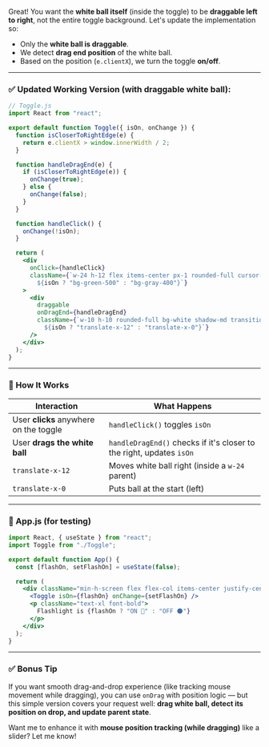 Great! You want the **white ball itself** (inside the toggle) to be **draggable left to right**, not the entire toggle background. Let's update the implementation so:

- Only the **white ball is draggable**.
- We detect **drag end position** of the white ball.
- Based on the position (`e.clientX`), we turn the toggle **on/off**.

---

### ✅ Updated Working Version (with draggable white ball):

```jsx
// Toggle.js
import React from "react";

export default function Toggle({ isOn, onChange }) {
  function isCloserToRightEdge(e) {
    return e.clientX > window.innerWidth / 2;
  }

  function handleDragEnd(e) {
    if (isCloserToRightEdge(e)) {
      onChange(true);
    } else {
      onChange(false);
    }
  }

  function handleClick() {
    onChange(!isOn);
  }

  return (
    <div
      onClick={handleClick}
      className={`w-24 h-12 flex items-center px-1 rounded-full cursor-pointer transition-colors duration-300
        ${isOn ? "bg-green-500" : "bg-gray-400"}`}
    >
      <div
        draggable
        onDragEnd={handleDragEnd}
        className={`w-10 h-10 rounded-full bg-white shadow-md transition-transform duration-300
          ${isOn ? "translate-x-12" : "translate-x-0"}`}
      />
    </div>
  );
}
```

---

### 🧪 How It Works

| Interaction                            | What Happens                                                         |
| -------------------------------------- | -------------------------------------------------------------------- |
| User **clicks** anywhere on the toggle | `handleClick()` toggles `isOn`                                       |
| User **drags the white ball**          | `handleDragEnd()` checks if it's closer to the right, updates `isOn` |
| `translate-x-12`                       | Moves white ball right (inside a `w-24` parent)                      |
| `translate-x-0`                        | Puts ball at the start (left)                                        |

---

### 📄 App.js (for testing)

```jsx
import React, { useState } from "react";
import Toggle from "./Toggle";

export default function App() {
  const [flashOn, setFlashOn] = useState(false);

  return (
    <div className="min-h-screen flex flex-col items-center justify-center gap-6">
      <Toggle isOn={flashOn} onChange={setFlashOn} />
      <p className="text-xl font-bold">
        Flashlight is {flashOn ? "ON 🔦" : "OFF 🌑"}
      </p>
    </div>
  );
}
```

---

### ✅ Bonus Tip

If you want smooth drag-and-drop experience (like tracking mouse movement while dragging), you can use `onDrag` with position logic — but this simple version covers your request well: **drag white ball, detect its position on drop, and update parent state**.

Want me to enhance it with **mouse position tracking (while dragging)** like a slider? Let me know!

<GiscusComments
  repo="codedbyMojnu/react-bangla-tutorial"
  repoId="R_kgDOLDE87Q"
  category="General"
  categoryId="DIC_kwDOLDE87c4CtCIY"
  mapping="pathname"
  inputPosition="top"
  theme="preferred_color_scheme"
  lang="en"
/>
